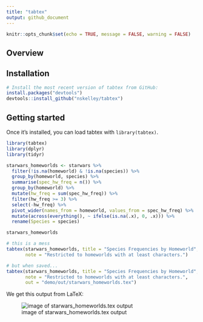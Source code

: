 ```yaml
---
title: "tabtex"
output: github_document
---
```


```r
knitr::opts_chunk$set(echo = TRUE, message = FALSE, warning = FALSE)
```

<!-- badges: start -->

<!-- badges: end -->

## Overview

## Installation

```r
# Install the most recent version of tabtex from GitHub:
install.packages("devtools")
devtools::install_github("nskelley/tabtex")
```

## Getting started

Once it's installed, you can load tabtex with `library(tabtex)`.

```r
library(tabtex)
library(dplyr)
library(tidyr)
```

```r
starwars_homeworlds <- starwars %>%
  filter(!is.na(homeworld) & !is.na(species)) %>%
  group_by(homeworld, species) %>%
  summarise(spec_hw_freq = n()) %>%
  group_by(homeworld) %>%
  mutate(hw_freq = sum(spec_hw_freq)) %>%
  filter(hw_freq >= 3) %>%
  select(-hw_freq) %>%
  pivot_wider(names_from = homeworld, values_from = spec_hw_freq) %>%
  mutate(across(everything(), ~ ifelse(is.na(.x), 0, .x))) %>%
  rename(Species = species)

starwars_homeworlds
```

```r
# this is a mess
tabtex(starwars_homeworlds, title = "Species Frequencies by Homeworld", 
       note = "Restricted to homeworlds with at least characters.")

# but when saved...
tabtex(starwars_homeworlds, title = "Species Frequencies by Homeworld", 
       note = "Restricted to homeworlds with at least characters.",
       out = "demo/out/starwars_homeworlds.tex")
```

We get this output from LaTeX:

![image of starwars_homeworlds.tex output](demo/out/starwars_homeworld_table.png)

